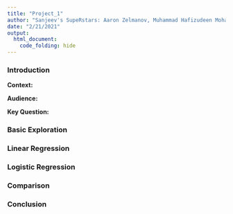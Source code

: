 ```yaml
---
title: "Project_1"
author: "Sanjeev's SupeRstars: Aaron Zelmanov, Muhammad Hafizudeen Mohamad Saman, Nakul Chadha, Kendall Cohen, Michael Geraci"
date: "2/21/2021"
output:
  html_document:
    code_folding: hide
---
```

### Introduction 
**Context:** 

**Audience:** 

**Key Question:** 



### Basic Exploration 





### Linear Regression 




### Logistic Regression 




### Comparison 




### Conclusion 
